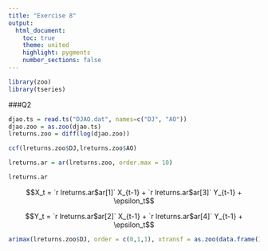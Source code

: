 ```yaml
---
title: "Exercise 8"
output:
  html_document:
    toc: true
    theme: united
    highlight: pygments
    number_sections: false
---
```

```r
library(zoo)
library(tseries)
```

###Q2

```r
djao.ts = read.ts("DJAO.dat", names=c("DJ", "AO"))
djao.zoo = as.zoo(djao.ts)
lreturns.zoo = diff(log(djao.zoo))

ccf(lreturns.zoo$DJ,lreturns.zoo$AO)

lreturns.ar = ar(lreturns.zoo, order.max = 10)

lreturns.ar
```

$$X_t = `r lreturns.ar$ar[1]` X_{t-1} + `r lreturns.ar$ar[3]` Y_{t-1} + \epsilon_t$$

$$Y_t = `r lreturns.ar$ar[2]` X_{t-1} + `r lreturns.ar$ar[4]` Y_{t-1} + \epsilon_t$$

```r
arimax(lreturns.zoo$DJ, order = c(0,1,1), xtransf = as.zoo(data.frame(Ind = 1*(seq_along(lreturns.zoo$DJ)==1))), transfer = list(c(1,0)))
```

